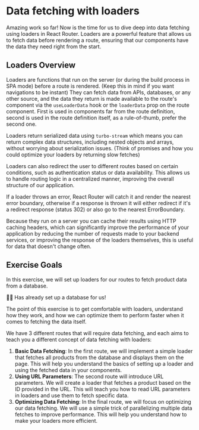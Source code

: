 # Data fetching with loaders

Amazing work so far! Now is the time for us to dive deep into data fetching using
loaders in React Router. Loaders are a powerful feature that allows us to fetch
data before rendering a route, ensuring that our components have the data they need
right from the start.

## Loaders Overview

Loaders are functions that run on the server (or during the build process in SPA mode)
before a route is rendered. (Keep this in mind if you want navigations to be instant)
They can fetch data from APIs, databases, or any other source, and the data they return
is made available to the route's component via the `useLoaderData` hook or the
`loaderData` prop on the route component. First is used in components far from the route
definition, second is used in the route definition itself, as a rule-of-thumb, prefer the
second one.

Loaders return serialized data using `turbo-stream` which means you can return complex
data structures, including nested objects and arrays, without worrying about serialization
issues. (Think of promises and how you could optimize your loaders by returning slow fetches)

Loaders can also redirect the user to different routes based on certain conditions,
such as authentication status or data availability. This allows us to handle routing
logic in a centralized manner, improving the overall structure of our application.

If a loader throws an error, React Router will catch it and render the nearest
error boundary, otherwise if a response is thrown it will either redirect if it's a
redirect response (status 302) or also go to the nearest ErrorBoundary.

Because they run on a server you can cache their results using HTTP caching headers,
which can significantly improve the performance of your application by reducing
the number of requests made to your backend services, or improving the response of
the loaders themselves, this is useful for data that doesn't change often.

## Exercise Goals

In this exercise, we will set up loaders for our routes to fetch product data from
a database.

🧝‍♀️ Has already set up a database for us!

The point of this exercise is to get comfortable with loaders, understand how they work,
and how we can optimize them to perform faster when it comes to fetching the data itself.

We have 3 different routes that will require data fetching, and each aims to teach you
a different concept of data fetching with loaders:

1. **Basic Data Fetching**: In the first route, we will implement a simple loader that fetches
   all products from the database and displays them on the page. This will help you understand
   the basics of setting up a loader and using the fetched data in your components.
2. **Using URL Parameters**: The second route will introduce URL parameters. We will create a loader
   that fetches a product based on the ID provided in the URL. This will teach you how to read
   URL parameters in loaders and use them to fetch specific data.
3. **Optimizing Data Fetching**: In the final route, we will focus on optimizing our data fetching.
   We will use a simple trick of parallelizing multiple data fetches to improve performance. This will help you
   understand how to make your loaders more efficient.
